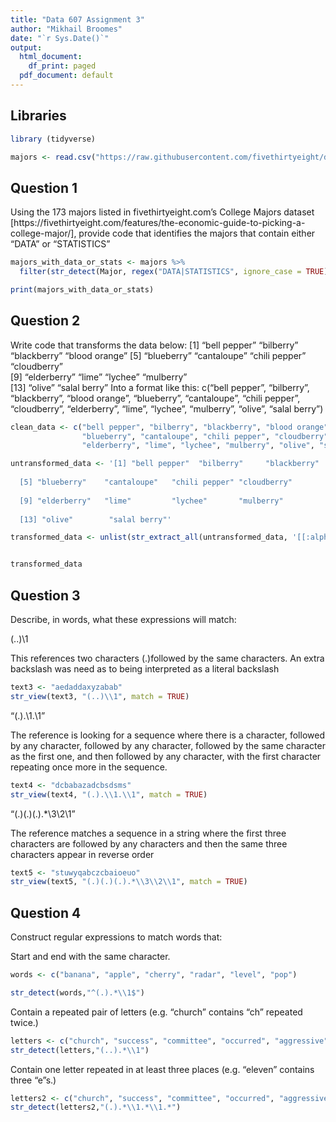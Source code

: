---
title: "Data 607 Assignment 3"
author: "Mikhail Broomes"
date: "`r Sys.Date()`"
output:
  html_document:
    df_print: paged
  pdf_document: default
---
## Libraries 

```{r}
library (tidyverse) 

```

```{r setup, include=TRUE}
majors <- read.csv("https://raw.githubusercontent.com/fivethirtyeight/data/master/college-majors/all-ages.csv")

```


## Question 1 

Using the 173 majors listed in fivethirtyeight.com’s College Majors dataset [https://fivethirtyeight.com/features/the-economic-guide-to-picking-a-college-major/], provide code that identifies the majors that contain either "DATA" or "STATISTICS"

```{r cars}

majors_with_data_or_stats <- majors %>%
  filter(str_detect(Major, regex("DATA|STATISTICS", ignore_case = TRUE)))

print(majors_with_data_or_stats)

```

## Question 2 

Write code that transforms the data below:
[1] "bell pepper"  "bilberry"     "blackberry"   "blood orange"
[5] "blueberry"    "cantaloupe"   "chili pepper" "cloudberry"  
[9] "elderberry"   "lime"         "lychee"       "mulberry"    
[13] "olive"        "salal berry"
Into a format like this:
c("bell pepper", "bilberry", "blackberry", "blood orange", "blueberry", "cantaloupe", "chili pepper", "cloudberry", "elderberry", "lime", "lychee", "mulberry", "olive", "salal berry")


```{r pressure, echo=TRUE}

clean_data <- c("bell pepper", "bilberry", "blackberry", "blood orange", 
                "blueberry", "cantaloupe", "chili pepper", "cloudberry", 
                "elderberry", "lime", "lychee", "mulberry", "olive", "salal berry")

untransformed_data <- '[1] "bell pepper"  "bilberry"     "blackberry"   "blood orange"
  
  [5] "blueberry"    "cantaloupe"   "chili pepper" "cloudberry"
  
  [9] "elderberry"   "lime"         "lychee"       "mulberry" 
  
  [13] "olive"        "salal berry"'

transformed_data <- unlist(str_extract_all(untransformed_data, '[[:alpha:]]+\\s[[:alpha:]]+|[[:alpha:]]+'))


transformed_data

```
## Question 3 

Describe, in words, what these expressions will match:

(..)\1

This references two characters (.)followed by the same characters. An extra backslash was need as to being interpreted as a literal backslash

```{r}
text3 <- "aedaddaxyzabab"
str_view(text3, "(..)\\1", match = TRUE)
```

"(.).\\1.\\1"


The reference is looking for a sequence where there is a character, followed by any character, followed by any character, followed by the same character as the first one, and then followed by any character, with the first character repeating once more in the sequence.
```{r}
text4 <- "dcbabazadcbsdsms"
str_view(text4, "(.).\\1.\\1", match = TRUE)
```

"(.)(.)(.).*\\3\\2\\1"

The reference matches a sequence in a string where the first three characters are followed by any characters and then the same three characters appear in reverse order

```{r}
text5 <- "stuwyqabczcbaioeuo"
str_view(text5, "(.)(.)(.).*\\3\\2\\1", match = TRUE)
```

## Question 4

Construct regular expressions to match words that:

Start and end with the same character.

```{r}
words <- c("banana", "apple", "cherry", "radar", "level", "pop")

str_detect(words,"^(.).*\\1$")
```

Contain a repeated pair of letters (e.g. "church" contains "ch" repeated twice.)

```{r}
letters <- c("church", "success", "committee", "occurred", "aggressive", "necessary")
str_detect(letters,"(..).*\\1")
```

Contain one letter repeated in at least three places (e.g. "eleven" contains three "e"s.)

```{r}
letters2 <- c("church", "success", "committee", "occurred", "aggressive", "necessary", "eleven","accelerate" )
str_detect(letters2,"(.).*\\1.*\\1.*")
```

